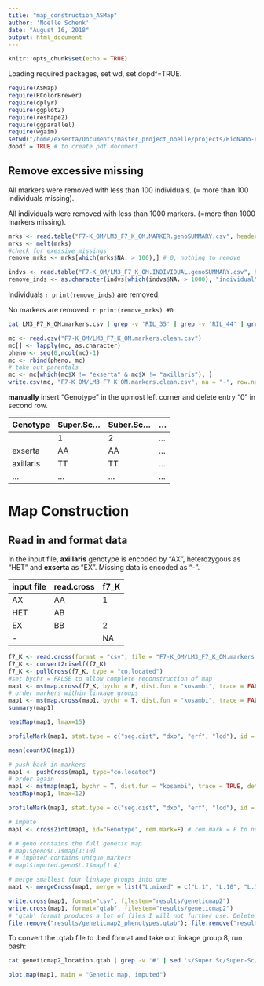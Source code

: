 ```yaml
---
title: "map_construction_ASMap"
author: 'Noëlle Schenk'
date: "August 16, 2018"
output: html_document
---
```


```r
knitr::opts_chunk$set(echo = TRUE)
```
Loading required packages, set wd, set dopdf=TRUE.
```r
require(ASMap)
require(RColorBrewer)
require(dplyr)
require(ggplot2)
require(reshape2)
require(ggparallel)
require(wgaim)
setwd("/home/exserta/Documents/master_project_noelle/projects/BioNano-exserta/2GBS_LebMAP3_ASMap")
dopdf = TRUE # to create pdf document
```

## Remove excessive missing
All markers were removed with less than 100 individuals. (= more than 100 individuals missing).

All individuals were removed with less than 1000 markers. (=more than 1000 markers missing).
```r
mrks <- read.table("F7-K_OM/LM3_F7_K_OM.MARKER.genoSUMMARY.csv", header=T, sep=",")
mrks <- melt(mrks)
#check for exessive missings
remove_mrks <- mrks[which(mrks$NA. > 100),] # 0, nothing to remove

indvs <- read.table("F7-K_OM/LM3_F7_K_OM.INDIVIDUAL.genoSUMMARY.csv", header=T, sep=",")
remove_inds <- as.character(indvs[which(indvs$NA. > 1000), "individual"]) # are removed in cleaned marker set
```
Individuals `r print(remove_inds)` are removed. 

No markers are removed. `r print(remove_mrks) #0`

```bash
cat LM3_F7_K_OM.markers.csv | grep -v 'RIL_35' | grep -v 'RIL_44' | grep -v 'RIL_67' | grep -v 'RIL_88' > LM3_F7_K_OM.markers.clean.csv
```
```r
mc <- read.csv("F7-K_OM/LM3_F7_K_OM.markers.clean.csv")
mc[] <- lapply(mc, as.character)
pheno <- seq(0,ncol(mc)-1)
mc <- rbind(pheno, mc)
# take out parentals
mc <- mc[which(mc$X != "exserta" & mc$X != "axillaris"), ]
write.csv(mc, "F7-K_OM/LM3_F7_K_OM.markers.clean.csv", na = "-", row.names = F)
```
**manually** insert "Genotype" in the upmost left corner and delete entry "0" in second row.

| Genotype | Super.Sc... | Suber.Sc... | ... |
| -------- | ----------- | ----------- | --- |
|          |      1      |      2      | ... |
| exserta  |      AA     |      AA     | ... |
| axillaris|      TT     |      TT     | ... |
|   ...    |     ...     |      ...    | ... |


# Map Construction
## Read in and format data
In the input file, **axillaris** genotype is encoded by "AX", heterozygous as "HET" and **exserta** as "EX". Missing data is encoded as "-". 

| input file | read.cross | f7_K |
|:----|:----|:----|
| AX | AA | 1 |
| HET | AB |  |
| EX | BB | 2 |
| - | | NA |
```r
f7_K <- read.cross(format = "csv", file = "F7-K_OM/LM3_F7_K_OM.markers.clean.csv", F.gen = 7, genotypes = c("AX", "HET", "EX"), na.strings = "-")#, crosstype = "riself")
f7_K <- convert2riself(f7_K)
f7_K <- pullCross(f7_K, type = "co.located")
#set bychr = FALSE to allow complete reconstruction of map 
map1 <- mstmap.cross(f7_K, bychr = F, dist.fun = "kosambi", trace = FALSE, detectBadData = F, p.value = 1e-09, mvest.bc = T, return.imputed = T)
# order markers within linkage groups
map1 <- mstmap.cross(map1, bychr = T, dist.fun = "kosambi", trace = FALSE, detectBadData = F, p.value = 1e-09, mvest.bc = F, return.imputed = T)
summary(map1)
```
```r
heatMap(map1, lmax=15)
```
```r
profileMark(map1, stat.type = c("seg.dist", "dxo", "erf", "lod"), id = "Genotype", layout = c(1, 4), type = "l")
```
```r
mean(countXO(map1))
```
```r
# push back in markers
map1 <- pushCross(map1, type="co.located")
# order again
map1 <- mstmap(map1, bychr = T, dist.fun = "kosambi", trace = TRUE, detectBadData = F, p.value = 1e-09, mvest.bc = F, return.imputed = T)
heatMap(map1, lmax=12)
```

```r
profileMark(map1, stat.type = c("seg.dist", "dxo", "erf", "lod"), id = "Genotype", layout = c(1, 4), type = "l")
```
```r
# impute
map1 <- cross2int(map1, id="Genotype", rem.mark=F) # rem.mark = F to not take out colocated markers from the map

# # geno contains the full genetic map
# map1$geno$L.1$map[1:10]
# # imputed contains unique markers
# map1$imputed.geno$L.1$map[1:4]

# merge smallest four linkage groups into one
map1 <- mergeCross(map1, merge = list("L.mixed" = c("L.1", "L.10", "L.11", "L.12" ,"L.9")))
```
```r
write.cross(map1, format="csv", filestem="results/geneticmap2")
write.cross(map1, format="qtab", filestem="results/geneticmap2")
# 'qtab' format produces a lot of files I will not further use. Delete them. The only file saved will be 'geneticmap_location.qtab'
file.remove("results/geneticmap2_phenotypes.qtab"); file.remove("results/geneticmap2_founder.qtab"); file.remove("results/geneticmap2_genotypes.qtab"); file.remove("results/geneticmap2_symbols.qtab")
```
To convert the .qtab file to .bed format and take out linkage group 8, run bash: 
```bash
cat geneticmap2_location.qtab | grep -v '#' | sed 's/Super.Sc/Super-Sc/g' | awk '$2 != "L.mixed"' | tr '_' '\t' | awk '{print $1 "_" $2 "\t" $3 "\t" $3+1 "\t" $4 ":" $5}' > geneticmap2_L1to7.bed
```
```r
plot.map(map1, main = "Genetic map, imputed")
```
